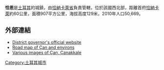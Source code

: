 '''恰恩'''是[[土耳其|土耳其]]的城鎮，由[[恰納卡萊省|恰納卡萊省]]負責管轄，位於該國西北部，距離首府[[恰納卡萊|恰納卡萊]]約60公里，面積907平方公里，海拔高度129米，2010年人口50,669。

==外部連結==
* [http://www.can.gov.tr/ District governor's official website] {{Wayback|url=http://www.can.gov.tr/ |date=20210222215226 }} {{tr icon}}
* [http://www.adiyamanli.org/MapofTurkey/bigimg/10.3.gif Road map of Çan and environs] {{Wayback|url=http://www.adiyamanli.org/MapofTurkey/bigimg/10.3.gif |date=20160304025607 }}
* [http://wowturkey.com/forum/viewtopic.php?t=20764 Various images of Çan, Çanakkale] {{Wayback|url=http://wowturkey.com/forum/viewtopic.php?t=20764 |date=20210122223433 }}

{{coord|40|01|39|N|27|02|51|E|display=title|region:TR_type:city}}

{{Turkey-geo-stub}}
[[Category:土耳其城市|Category:土耳其城市]]